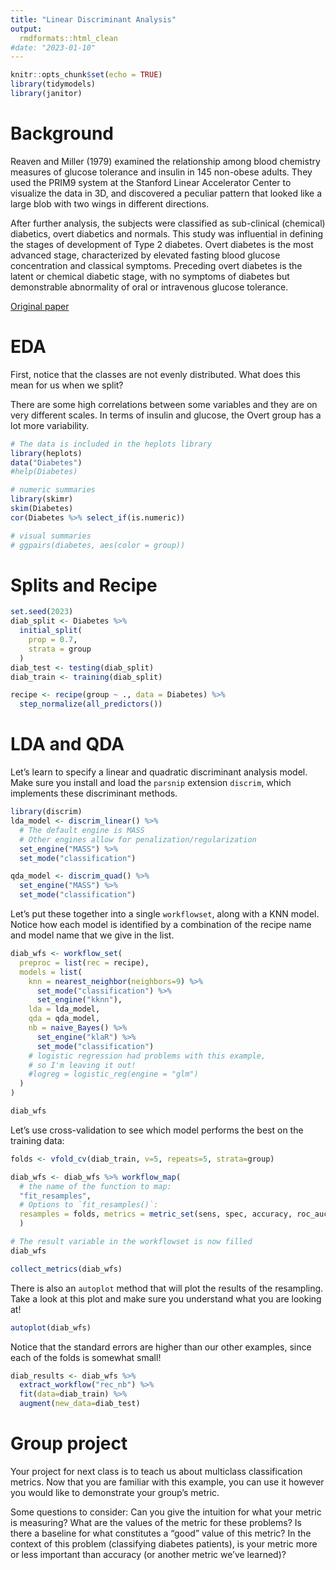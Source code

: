 ```yaml
---
title: "Linear Discriminant Analysis"
output:
  rmdformats::html_clean
#date: "2023-01-10"
---
```


```r
knitr::opts_chunk$set(echo = TRUE)
library(tidymodels)
library(janitor)
```

# Background

Reaven and Miller (1979) examined the relationship among blood chemistry measures of glucose tolerance and insulin in 145 non-obese adults. They used the PRIM9 system at the Stanford Linear Accelerator Center to visualize the data in 3D, and discovered a peculiar pattern that looked like a large blob with two wings in different directions.

After further analysis, the subjects were classified as sub-clinical (chemical) diabetics, overt diabetics and normals. This study was influential in defining the stages of development of Type 2 diabetes. Overt diabetes is the most advanced stage, characterized by elevated fasting blood glucose concentration and classical symptoms. Preceding overt diabetes is the latent or chemical diabetic stage, with no symptoms of diabetes but demonstrable abnormality of oral or intravenous glucose tolerance.

[Original paper](https://link.springer.com/content/pdf/10.1007/BF00423145.pdf)

# EDA

First, notice that the classes are not evenly distributed. What does this mean for us when we split?

There are some high correlations between some variables and they are on very different scales. In terms of insulin and glucose, the Overt group has a lot more variability.

```r
# The data is included in the heplots library
library(heplots)
data("Diabetes")
#help(Diabetes)

# numeric summaries
library(skimr)
skim(Diabetes)
cor(Diabetes %>% select_if(is.numeric))

# visual summaries
# ggpairs(diabetes, aes(color = group))
```

# Splits and Recipe

```r
set.seed(2023)
diab_split <- Diabetes %>%
  initial_split(
    prop = 0.7,
    strata = group
  )
diab_test <- testing(diab_split)
diab_train <- training(diab_split)

recipe <- recipe(group ~ ., data = Diabetes) %>%
  step_normalize(all_predictors())
```

# LDA and QDA

Let's learn to specify a linear and quadratic discriminant analysis model. Make sure you install and load the `parsnip` extension `discrim`, which implements these discriminant methods.

```r
library(discrim)
lda_model <- discrim_linear() %>%
  # The default engine is MASS
  # Other engines allow for penalization/regularization
  set_engine("MASS") %>%
  set_mode("classification")

qda_model <- discrim_quad() %>%
  set_engine("MASS") %>%
  set_mode("classification")
```

Let's put these together into a single `workflowset`, along with a KNN model. Notice how each model is identified by a combination of the recipe name and model name that we give in the list.

```r
diab_wfs <- workflow_set(
  preproc = list(rec = recipe),
  models = list(
    knn = nearest_neighbor(neighbors=9) %>%
      set_mode("classification") %>%
      set_engine("kknn"),
    lda = lda_model,
    qda = qda_model,
    nb = naive_Bayes() %>%
      set_engine("klaR") %>%
      set_mode("classification")
    # logistic regression had problems with this example,
    # so I'm leaving it out!
    #logreg = logistic_reg(engine = "glm")
  )
)

diab_wfs
```

Let's use cross-validation to see which model performs the best on the training data:

```r
folds <- vfold_cv(diab_train, v=5, repeats=5, strata=group)

diab_wfs <- diab_wfs %>% workflow_map(
  # the name of the function to map:
  "fit_resamples", 
  # Options to `fit_resamples()`: 
  resamples = folds, metrics = metric_set(sens, spec, accuracy, roc_auc, f_meas)
  )

# The result variable in the workflowset is now filled
diab_wfs

collect_metrics(diab_wfs)
```
There is also an  `autoplot` method that will plot the results of the resampling. Take a look at this plot and make sure you understand what you are looking at!

```r
autoplot(diab_wfs)
```


Notice that the standard errors are higher than our other examples, since each of the folds is somewhat small!

```r
diab_results <- diab_wfs %>% 
  extract_workflow("rec_nb") %>%
  fit(data=diab_train) %>%
  augment(new_data=diab_test)
```

<!--
```r
conf_mat(diab_results, truth=group, estimate=.pred_class)
sens(diab_results, truth=group, estimate=.pred_class)
kap(diab_results, truth=group, estimate=.pred_class)
f_meas(diab_results, truth=group, estimate=.pred_class)
roc_auc(diab_results, truth=group, c(.pred_Normal, .pred_Chemical_Diabetic,.pred_Overt_Diabetic))
```
-->


# Group project

Your project for next class is to teach us about multiclass classification metrics. Now that you are familiar with this example, you can use it however you would like to demonstrate your group's metric. 

Some questions to consider: Can you give the intuition for what your metric is measuring? What are the values of the metric for these problems? Is there a baseline for what constitutes a "good" value of this metric?  In the context of this problem (classifying diabetes patients), is your metric more or less important than accuracy (or another metric we've learned)?